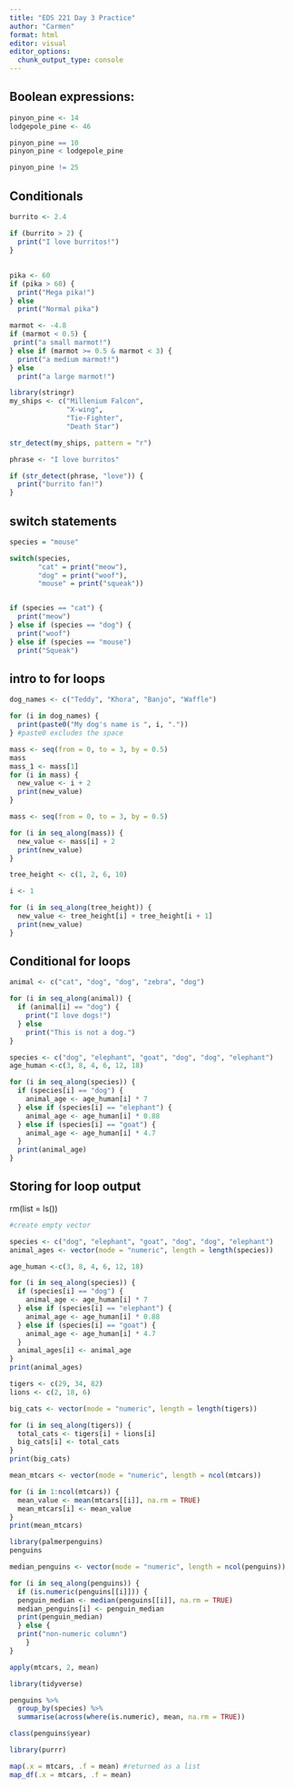 ```yaml
---
title: "EDS 221 Day 3 Practice"
author: "Carmen"
format: html
editor: visual
editor_options: 
  chunk_output_type: console
---
```


## Boolean expressions:

```r
pinyon_pine <- 14
lodgepole_pine <- 46

pinyon_pine == 10
pinyon_pine < lodgepole_pine

pinyon_pine != 25
```

## Conditionals

```r
burrito <- 2.4

if (burrito > 2) {
  print("I love burritos!")
}
```

## 

```r
pika <- 60
if (pika > 60) {
  print("Mega pika!")
} else
  print("Normal pika")
```

```r
marmot <- -4.8
if (marmot < 0.5) {
 print("a small marmot!") 
} else if (marmot >= 0.5 & marmot < 3) {
  print("a medium marmot!")
} else
  print("a large marmot!")
```

```r
library(stringr)
my_ships <- c("Millenium Falcon",
              "X-wing",
              "Tie-Fighter",
              "Death Star")

str_detect(my_ships, pattern = "r")
```

```r
phrase <- "I love burritos"

if (str_detect(phrase, "love")) {
  print("burrito fan!")
}
```


## switch statements

```r
species = "mouse"

switch(species,
       "cat" = print("meow"),
       "dog" = print("woof"),
       "mouse" = print("squeak"))


if (species == "cat") {
  print("meow")
} else if (species == "dog") {
  print("woof")
} else if (species == "mouse")
  print("Squeak")


```

## intro to for loops

```r
dog_names <- c("Teddy", "Khora", "Banjo", "Waffle")

for (i in dog_names) {
  print(paste0("My dog's name is ", i, "."))
} #paste0 excludes the space
```

```r
mass <- seq(from = 0, to = 3, by = 0.5)
mass
mass_1 <- mass[1]
for (i in mass) {
  new_value <- i + 2
  print(new_value)
}
```

```r
mass <- seq(from = 0, to = 3, by = 0.5)

for (i in seq_along(mass)) {
  new_value <- mass[i] + 2
  print(new_value)
}
```

```r
tree_height <- c(1, 2, 6, 10)

i <- 1

for (i in seq_along(tree_height)) {
  new_value <- tree_height[i] + tree_height[i + 1]
  print(new_value)
}
```

## Conditional for loops

```r
animal <- c("cat", "dog", "dog", "zebra", "dog") 

for (i in seq_along(animal)) {
  if (animal[i] == "dog") {
    print("I love dogs!")
  } else
    print("This is not a dog.")
}

```

```r
species <- c("dog", "elephant", "goat", "dog", "dog", "elephant")
age_human <-c(3, 8, 4, 6, 12, 18)

for (i in seq_along(species)) {
  if (species[i] == "dog") {
    animal_age <- age_human[i] * 7
  } else if (species[i] == "elephant") {
    animal_age <- age_human[i] * 0.88
  } else if (species[i] == "goat") {
    animal_age <- age_human[i] * 4.7
  }
  print(animal_age)
}

```

## Storing for loop output
rm(list = ls())

```r
#create empty vector

species <- c("dog", "elephant", "goat", "dog", "dog", "elephant")
animal_ages <- vector(mode = "numeric", length = length(species))

age_human <-c(3, 8, 4, 6, 12, 18)

for (i in seq_along(species)) {
  if (species[i] == "dog") {
    animal_age <- age_human[i] * 7
  } else if (species[i] == "elephant") {
    animal_age <- age_human[i] * 0.88
  } else if (species[i] == "goat") {
    animal_age <- age_human[i] * 4.7
  }
  animal_ages[i] <- animal_age
}
print(animal_ages)

```

```r
tigers <- c(29, 34, 82)
lions <- c(2, 18, 6)

big_cats <- vector(mode = "numeric", length = length(tigers))

for (i in seq_along(tigers)) {
  total_cats <- tigers[i] + lions[i]
  big_cats[i] <- total_cats
}
print(big_cats)

```

```r
mean_mtcars <- vector(mode = "numeric", length = ncol(mtcars))

for (i in 1:ncol(mtcars)) {
  mean_value <- mean(mtcars[[i]], na.rm = TRUE)
  mean_mtcars[i] <- mean_value
}
print(mean_mtcars)
```

```r
library(palmerpenguins)
penguins

median_penguins <- vector(mode = "numeric", length = ncol(penguins))

for (i in seq_along(penguins)) {
  if (is.numeric(penguins[[i]])) {
  penguin_median <- median(penguins[[i]], na.rm = TRUE)
  median_penguins[i] <- penguin_median
  print(penguin_median)
  } else {
  print("non-numeric column")
    }
}


```



```r
apply(mtcars, 2, mean)

library(tidyverse)

penguins %>%
  group_by(species) %>%
  summarise(across(where(is.numeric), mean, na.rm = TRUE))

class(penguins$year)

```

```r
library(purrr)

map(.x = mtcars, .f = mean) #returned as a list
map_df(.x = mtcars, .f = mean)


```





